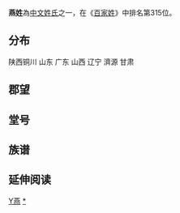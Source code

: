 {{unreferenced|time=2018-11-01T03:08:37+00:00}}
{{姓氏
|姓氏=燕
|拼音=Yān
|中国大陆=Yan
|南京官話=iän<sup>1</sup>
|台湾=Yen
|香港=Yin
|澳门=In
|新加坡=
|马来西亚=
|越南=Yên
|韩国=
|反切=
|同音字=
|堂号=
|郡望=[[范阳郡|范阳郡]]
}}

'''燕姓'''為[[中文姓氏|中文姓氏]]之一，在《[[百家姓|百家姓]]》中排名第315位。

==分布==
陕西铜川
山东
广东
山西
辽宁
濟源
甘肃

==郡望==

==堂号==

==族谱==

== 延伸阅读 ==
{{Wikisource further reading}}
{{姓氏小作品}}

[[Category:漢姓|Y燕]]
[[Category:燕姓|*]]